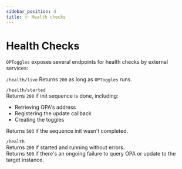 ```yaml
---
sidebar_position: 4
title: 🩺 Health checks
---
```


# Health Checks

`OPToggles` exposes several endpoints for health checks by external services:

`/health/live`
Returns `200` as long as `OPToggles` runs.


`/health/started`  
Returns `200` if init sequence is done, including:
* Retrieving OPA's address
* Registering the update callback 
* Creating the toggles 
  
Returns `503` if the sequence init wasn't completed.

`/health` <br/>
Returns `200` if started and running without errors.  
Returns `500` if there's an ongoing failure to query OPA or update to the target instance.